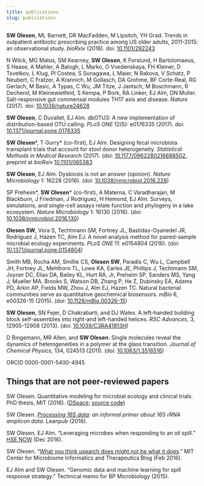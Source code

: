 ```yaml
---
title: publications
slug: publications
---
```


**SW Olesen**, ML Barnett, DR MacFadden, M Lipsitch, YH Grad. Trends in outpatient antibiotic prescribing practice among US older adults, 2011-2015: an observational study. *bioRxiv* (2018). doi: [10.1101/292243](https://doi.org/10.1101/292243)

N Wilck, MG Matus, SM Kearney, **SW Olesen**, K Forslund, H Bartolomaeus, S Haase, A Mahler, A Balogh, L Marko, O Vvedenskaya, FH Kleiner, D Tsvetkov, L Klug, PI Costea, S Sunagawa, L Maier, N Rakova, V Schatz, P Neubert, C Fratzer, A Krannich, M Gollasch, DA Grohme, BF Corte-Real, RG Gerlach, M Basic, A Typas, C Wu, JM Titze, J Jantsch, M Boschmann, R Dechend, M Kleinewietfeld, S Kempa, P Bork, RA Linker, EJ Alm, DN Muller. Salt-responsive gut commensal modules TH17 axis and disease. *Nature* (2017). doi: [10.1038/nature24628](https://doi.org/10.1038/nature24628)

**SW Olesen**, C Duvallet, EJ Alm. dbOTU3: A new implementation of distribution-based OTU calling. *PLoS ONE* 12(5): e0176335 (2017). doi: [10.1371/journal.pone.0176335](https://doi.org/10.1371/journal.pone.0176335)

**SW Olesen**\*, T Gurry\* (co-first), EJ Alm. Designing fecal microbiota  transplant trials that account for stool donor heterogeneity. *Statistical Methods in Medical Research* (2017). (doi: [10.1177/0962280216688502](https://doi.org/10.1177/0962280216688502), preprint at *bioRxiv* [10.1101/065383](https://doi.org/10.1101/065383)

**SW Olesen**, EJ Alm. Dysbiosis is not an answer (*opinion*). *Nature Microbiology* 1: 16228 (2016). (doi: [10.1038/nmicrobiol.2016.228](https://doi.org/10.1038/nmicrobiol.2016.228))

SP Preheim\*, **SW Olesen**\* (co-first), A Materna, C Varadharajan, M Blackburn, J Friedman, J Rodriguez, H Hemond, EJ Alm. Surveys, simulations, and single-cell assays relate function and phylogeny in a lake ecosystem. *Nature Microbiology* 1: 16130 (2016). (doi: [10.1038/nmicrobiol.2016.130](https://doi.org/10.1038/nmicrobiol.2016.130))

**Olesen SW**, Vora S, Techtmann SM, Fortney JL, Bastidas-Oyanedel JR, Rodríguez J, Hazen TC, Alm EJ. A novel analysis method for paired-sample microbial ecology experiments. *PLoS ONE* 11: e0154804 (2016). (doi: [10.1371/journal.pone.0154804](https://doi.org/10.1371/journal.pone.0154804))

Smith MB, Rocha AM, Smillie CS, **Olesen SW**, Paradis C, Wu L, Campbell JH, Fortney JL, Mehlhorn TL, Lowe KA, Earles JE, Phillips J, Techtmann SM, Joyner DC, Elias DA, Bailey KL, Hurt RA, Jr, Preheim SP, Sanders MS, Yang J, Mueller MA, Brooks S, Watson DB, Zhang P, He Z, Dubinsky EA, Adams PD, Arkin AP, Fields MW, Zhou J, Alm EJ, Hazen TC. Natural bacterial communities serve as quantitative geochemical biosensors. *mBio* 6, e00326-15 (2015). (doi: [10.1128/mBio.00326-15](https://doi.org/10.1128/mBio.00326-15))

**SW Olesen**, SN Fejer, D Chakrabarti, and DJ Wales. A left-handed building block self-assembles into right-and left-handed helices. *RSC Advances*, 3, 12905-12908 (2013). (doi: [10.1039/C3RA41813H](https://doi.org/10.1039/C3RA41813H))

D Bingemann, MR Allen, and **SW Olesen**. Single molecules reveal the dynamics of heterogeneities in a polymer at the glass transition. *Journal of Chemical Physics*, 134, 024513 (2011). (doi: [10.1063/1.3516516](https://doi.org/10.1063/1.3516516))

ORCID 0000-0001-5400-4945

## Things that are not peer-reviewed papers

SW Olesen. Quantitative modeling for microbial ecology and clinical trials. PhD thesis, MIT (2016). ([DSpace](https://dspace.mit.edu/handle/1721.1/107277); [source code](https://github.com/swo/mit-thesis))

SW Olesen. *[Processing 16S data](https://leanpub.com/primer16s/): an informal primer about 16S rRNA amplicon data*. Leanpub (2016).

SW Olesen, EJ Alm. "Leveraging microbes when responding to an oil spill." [HSE NOW](http://www.spe.org/hsenow/article/leveraging-microbes-when-responding-to-a-spill) (Dec 2016).

SW Olesen. "[What you think usearch does might not be what it does](http://microbiome.mit.edu/2016/02/07/usearch/)." MIT Center for Microbiome Informatics and Therapeutics Blog (Feb 2016).

EJ Alm and SW Olesen. "Genomic data and machine learning for spill response strategy." Technical memo for BP Microbiology (2015).
